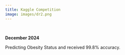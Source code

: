 ```yaml
---
title: Kaggle Competition
image: images/dr2.png
---
```

\

**December 2024**

Predicting Obesity Status and received 99.8% accuracy.
